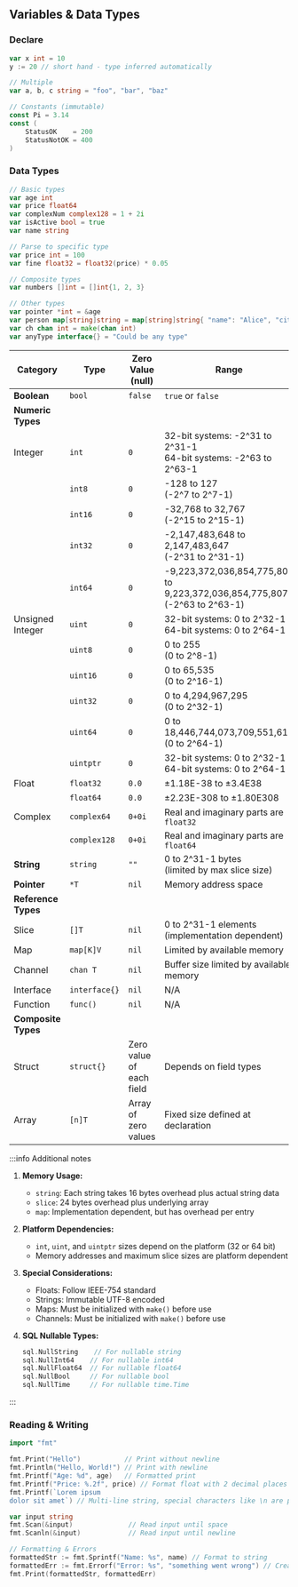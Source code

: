## Variables & Data Types

### Declare

```go
var x int = 10
y := 20 // short hand - type inferred automatically

// Multiple
var a, b, c string = "foo", "bar", "baz"

// Constants (immutable)
const Pi = 3.14
const (
    StatusOK    = 200
    StatusNotOK = 400
)
```

### Data Types

```go
// Basic types
var age int
var price float64
var complexNum complex128 = 1 + 2i
var isActive bool = true
var name string

// Parse to specific type
var price int = 100
var fine float32 = float32(price) * 0.05

// Composite types
var numbers []int = []int{1, 2, 3}

// Other types
var pointer *int = &age
var person map[string]string = map[string]string{ "name": "Alice", "city": "NY" }
var ch chan int = make(chan int)
var anyType interface{} = "Could be any type"
```

| Category            | Type          | Zero Value (null)        | Range                                                                            |
| ------------------- | ------------- | ------------------------ | -------------------------------------------------------------------------------- |
| **Boolean**         | `bool`        | `false`                  | `true` or `false`                                                                |
| **Numeric Types**   |               |                          |                                                                                  |
| Integer             | `int`         | `0`                      | 32-bit systems: -2^31 to 2^31-1 <br /> 64-bit systems: -2^63 to 2^63-1           |
|                     | `int8`        | `0`                      | -128 to 127 <br /> (-2^7 to 2^7-1)                                               |
|                     | `int16`       | `0`                      | -32,768 to 32,767 <br /> (-2^15 to 2^15-1)                                       |
|                     | `int32`       | `0`                      | -2,147,483,648 to 2,147,483,647 <br /> (-2^31 to 2^31-1)                         |
|                     | `int64`       | `0`                      | -9,223,372,036,854,775,808 to 9,223,372,036,854,775,807 <br /> (-2^63 to 2^63-1) |
| Unsigned Integer    | `uint`        | `0`                      | 32-bit systems: 0 to 2^32-1 <br /> 64-bit systems: 0 to 2^64-1                   |
|                     | `uint8`       | `0`                      | 0 to 255 <br /> (0 to 2^8-1)                                                     |
|                     | `uint16`      | `0`                      | 0 to 65,535 <br /> (0 to 2^16-1)                                                 |
|                     | `uint32`      | `0`                      | 0 to 4,294,967,295 <br /> (0 to 2^32-1)                                          |
|                     | `uint64`      | `0`                      | 0 to 18,446,744,073,709,551,615 <br /> (0 to 2^64-1)                             |
|                     | `uintptr`     | `0`                      | 32-bit systems: 0 to 2^32-1 <br /> 64-bit systems: 0 to 2^64-1                   |
| Float               | `float32`     | `0.0`                    | ±1.18E-38 to ±3.4E38                                                             |
|                     | `float64`     | `0.0`                    | ±2.23E-308 to ±1.80E308                                                          |
| Complex             | `complex64`   | `0+0i`                   | Real and imaginary parts are `float32`                                           |
|                     | `complex128`  | `0+0i`                   | Real and imaginary parts are `float64`                                           |
| **String**          | `string`      | `""`                     | 0 to 2^31-1 bytes <br /> (limited by max slice size)                             |
| **Pointer**         | `*T`          | `nil`                    | Memory address space                                                             |
| **Reference Types** |               |                          |                                                                                  |
| Slice               | `[]T`         | `nil`                    | 0 to 2^31-1 elements <br /> (implementation dependent)                           |
| Map                 | `map[K]V`     | `nil`                    | Limited by available memory                                                      |
| Channel             | `chan T`      | `nil`                    | Buffer size limited by available memory                                          |
| Interface           | `interface{}` | `nil`                    | N/A                                                                              |
| Function            | `func()`      | `nil`                    | N/A                                                                              |
| **Composite Types** |               |                          |                                                                                  |
| Struct              | `struct{}`    | Zero value of each field | Depends on field types                                                           |
| Array               | `[n]T`        | Array of zero values     | Fixed size defined at declaration                                                |

:::info Additional notes

1. **Memory Usage:**

   - `string`: Each string takes 16 bytes overhead plus actual string data
   - `slice`: 24 bytes overhead plus underlying array
   - `map`: Implementation dependent, but has overhead per entry

2. **Platform Dependencies:**

   - `int`, `uint`, and `uintptr` sizes depend on the platform (32 or 64 bit)
   - Memory addresses and maximum slice sizes are platform dependent

3. **Special Considerations:**

   - Floats: Follow IEEE-754 standard
   - Strings: Immutable UTF-8 encoded
   - Maps: Must be initialized with `make()` before use
   - Channels: Must be initialized with `make()` before use

4. **SQL Nullable Types:**

   ```go
   sql.NullString    // For nullable string
   sql.NullInt64    // For nullable int64
   sql.NullFloat64  // For nullable float64
   sql.NullBool     // For nullable bool
   sql.NullTime     // For nullable time.Time
   ```

:::

### Reading & Writing

```go
import "fmt"

fmt.Print("Hello")           // Print without newline
fmt.Println("Hello, World!") // Print with newline
fmt.Printf("Age: %d", age)   // Formatted print
fmt.Printf("Price: %.2f", price) // Format float with 2 decimal places
fmt.Printf(`Lorem ipsum
dolor sit amet`) // Multi-line string, special characters like \n are preserved

var input string
fmt.Scan(&input)              // Read input until space
fmt.Scanln(&input)            // Read input until newline

// Formatting & Errors
formattedStr := fmt.Sprintf("Name: %s", name) // Format to string
formattedErr := fmt.Errorf("Error: %s", "something went wrong") // Create error with formatted message
fmt.Print(formattedStr, formattedErr)
```

